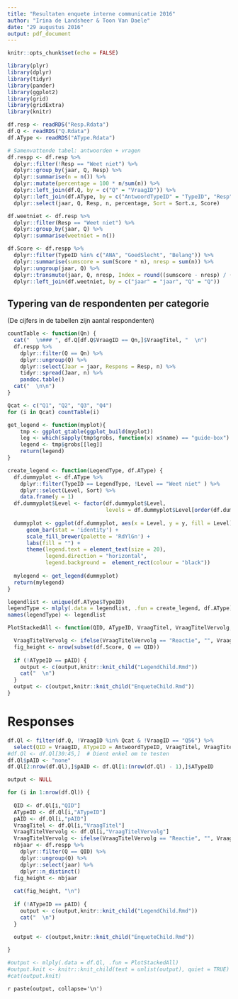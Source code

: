 ```yaml
---
title: "Resultaten enquete interne communicatie 2016"
author: "Irina de Landsheer & Toon Van Daele"
date: "29 augustus 2016"
output: pdf_document
---
```


```r
knitr::opts_chunk$set(echo = FALSE)

library(plyr)
library(dplyr)
library(tidyr)
library(pander)
library(ggplot2)
library(grid)
library(gridExtra)
library(knitr)
```

```r
df.resp <- readRDS("Resp.Rdata")
df.Q <- readRDS("Q.Rdata")
df.AType <- readRDS("AType.Rdata")
```

```r
# Samenvattende tabel: antwoorden + vragen
df.respp <- df.resp %>%
  dplyr::filter(!Resp == "Weet niet") %>%
  dplyr::group_by(jaar, Q, Resp) %>%
  dplyr::summarise(n = n()) %>%
  dplyr::mutate(percentage = 100 * n/sum(n)) %>%
  dplyr::left_join(df.Q, by = c("Q" = "VraagID")) %>%
  dplyr::left_join(df.AType, by = c("AntwoordTypeID" = "TypeID", "Resp" = "Level")) %>%
  dplyr::select(jaar, Q, Resp, n, percentage, Sort = Sort.x, Score)

df.weetniet <- df.resp %>%
  dplyr::filter(Resp == "Weet niet") %>%
  dplyr::group_by(jaar, Q) %>%
  dplyr::summarise(weetniet = n())

df.Score <- df.respp %>%
  dplyr::filter(TypeID %in% c("ANA", "GoedSlecht", "Belang")) %>%
  dplyr::summarise(sumscore = sum(Score * n), nresp = sum(n)) %>%
  dplyr::ungroup(jaar, Q) %>%
  dplyr::transmute(jaar, Q, nresp, Index = round((sumscore - nresp) / (nresp * 4) * 100,1)) %>%
  dplyr::left_join(df.weetniet, by = c("jaar" = "jaar", "Q" = "Q"))
```

## Typering van de respondenten per categorie

(De cijfers in de tabellen zijn aantal respondenten)

```r
countTable <- function(Qn) { 
  cat("  \n### ", df.Q[df.Q$VraagID == Qn,]$VraagTitel, "  \n")
  df.respp %>%
    dplyr::filter(Q == Qn) %>%
    dplyr::ungroup(Q) %>%
    dplyr::select(Jaar = jaar, Respons = Resp, n) %>%
    tidyr::spread(Jaar, n) %>%
    pandoc.table()
  cat("  \n\n")
}

Qcat <- c("Q1", "Q2", "Q3", "Q4")
for (i in Qcat) countTable(i)
```

```r
get_legend <- function(myplot){
    tmp <- ggplot_gtable(ggplot_build(myplot))
    leg <- which(sapply(tmp$grobs, function(x) x$name) == "guide-box")
    legend <- tmp$grobs[[leg]]
    return(legend)
}

create_legend <- function(LegendType, df.AType) {
  df.dummyplot <- df.AType %>%
    dplyr::filter(TypeID == LegendType, !Level == "Weet niet" ) %>%
    dplyr::select(Level, Sort) %>%
    data.frame(y = 1)
  df.dummyplot$Level <- factor(df.dummyplot$Level,
                               levels = df.dummyplot$Level[order(df.dummyplot$Sort)])
    
  dummyplot <- ggplot(df.dummyplot, aes(x = Level, y = y, fill = Level)) +
      geom_bar(stat = 'identity') +
      scale_fill_brewer(palette = 'RdYlGn') +
      labs(fill = "") +
      theme(legend.text = element_text(size = 20),
            legend.direction = "horizontal",
            legend.background =  element_rect(colour = "black"))
  
  mylegend <- get_legend(dummyplot)
  return(mylegend)
}

legendlist <- unique(df.AType$TypeID)
legendType <- mlply(.data = legendlist, .fun = create_legend, df.AType)
names(legendType) <- legendlist
```

```r
PlotStackedAll <- function(QID, ATypeID, VraagTitel, VraagTitelVervolg, pAID) {

  VraagTitelVervolg <- ifelse(VraagTitelVervolg == "Reactie", "", VraagTitelVervolg)
  fig_height <- nrow(subset(df.Score, Q == QID))
  
  if (!ATypeID == pAID) {
    output <- c(output,knitr::knit_child("LegendChild.Rmd"))
    cat("  \n")
  }
  output <- c(output,knitr::knit_child("EnqueteChild.Rmd"))
}
```

# Responses

```r
df.Ql <- filter(df.Q, !VraagID %in% Qcat & !VraagID == "Q56") %>%
  select(QID = VraagID, ATypeID = AntwoordTypeID, VraagTitel, VraagTitelVervolg)
#df.Ql <- df.Ql[30:45,]  # Dient enkel om te testen
df.Ql$pAID <- "none"
df.Ql[2:nrow(df.Ql),]$pAID <- df.Ql[1:(nrow(df.Ql) - 1),]$ATypeID

output <- NULL

for (i in 1:nrow(df.Ql)) {
  
  QID <- df.Ql[i,"QID"]
  ATypeID <- df.Ql[i,"ATypeID"]
  pAID <- df.Ql[i,"pAID"]
  VraagTitel <- df.Ql[i,"VraagTitel"]
  VraagTitelVervolg <- df.Ql[i,"VraagTitelVervolg"]
  VraagTitelVervolg <- ifelse(VraagTitelVervolg == "Reactie", "", VraagTitelVervolg)
  nbjaar <- df.respp %>% 
    dplyr::filter(Q == QID) %>%
    dplyr::ungroup(Q) %>%
    dplyr::select(jaar) %>%
    dplyr::n_distinct()
  fig_height <- nbjaar
  
  cat(fig_height, "\n")
  
  if (!ATypeID == pAID) {
    output <- c(output,knitr::knit_child("LegendChild.Rmd"))
    cat("  \n")
  }

  output <- c(output,knitr::knit_child("EnqueteChild.Rmd"))
  
}

#output <- mlply(.data = df.Ql, .fun = PlotStackedAll)
#output.knit <- knitr::knit_child(text = unlist(output), quiet = TRUE)
#cat(output.knit)

```

`r paste(output, collapse='\n')`
